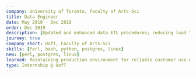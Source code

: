 ---
company: University of Toronto, Faculty of Arts-Sci
title: Data Engineer
date: May 2019 - Dec 2019
order: Dec 2019
description: [Updated and enhanced data ETL procedures; reducing load times by 25% and data import errors by 75%, Wrote python scripts to process multiple data imports simultaneously while ensuring data integrity and preventing deadlocks, Supported server migrations by configuring and deploying ETL procedures and applications with root level permissions, Performed server administration tasks including PostgreSQL backups and restorations and managing cronjobs]
journey: true
company_short: UofT, Faculty of Arts-Sci
skills: [Perl, bash, python, postgres, linux]
new: [perl, postgres, linux]
learned: Maintaining production environment for reliable customer use while performing data imports, ETL procedures and server migrations.
type: Internship @ UofT
---
